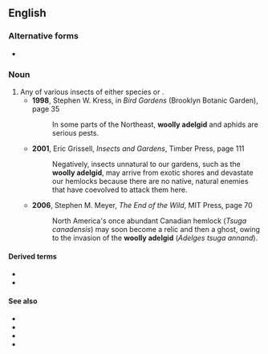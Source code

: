 ==English==
{{rfi|en}}
{{wikispecies|Adelges}}

===Alternative forms===
* {{l|en|wooly adelgid}}

===Noun===
{{en-noun}}

# Any of various insects of either species {{taxlink|Adelges piceae|species|noshow=1}} or {{taxlink|Adelges tsugae|species|noshow=1}}.
#* '''1998''', Stephen W. Kress, in ''Bird Gardens'' (Brooklyn Botanic Garden), page 35
#*: In some parts of the Northeast, '''woolly adelgid'''<!--sic--> and aphids are serious pests.
#* '''2001''', Eric Grissell, ''Insects and Gardens'', Timber Press, page 111
#*: Negatively, insects unnatural to our gardens, such as the '''woolly adelgid''', may arrive from exotic shores and devastate our hemlocks because there are no native, natural enemies that have coevolved to attack them here.
#* '''2006''', Stephen M. Meyer, ''The End of the Wild'', MIT Press, page 70
#*: North America's once abundant Canadian hemlock (''Tsuga canadensis'') may soon become a relic and then a ghost, owing to the invasion of the '''woolly adelgid''' (''Adelges tsuga<!--sic--> annand'').

====Derived terms====
* {{l|en|hemlock woolly adelgid}}
* {{vern|balsam woolly adelgid|pedia=1}}

====See also====
* {{pedia|Balsam woolly adelgid}}
* {{specieslite|Adelges piceae}}
* {{pedia|Hemlock woolly adelgid}}
* {{specieslite|Adelges tsugae}}